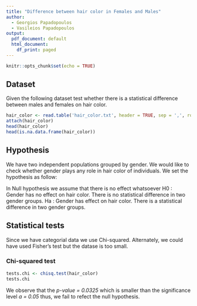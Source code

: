 ```yaml
---
title: "Difference between hair color in Females and Males"
author:
  - Georgios Papadopoulos
  - Vasileios Papadopoulos
output:
  pdf_document: default
  html_document:
    df_print: paged
---
```


```r
knitr::opts_chunk$set(echo = TRUE)
```

## Dataset

Given the following dataset test whether there is a statistical difference between males and females on hair color.

```r
hair_color <- read.table('hair_color.txt', header = TRUE, sep = ',', row.names = 1)
attach(hair_color)
head(hair_color)
head(is.na.data.frame(hair_color))
```



## Hypothesis

We have two independent populations grouped by gender. We would like to check whether gender plays any role in hair color of individuals. We set the hypothesis as follow:

In Null hypothesis we assume that there is no effect whatsoever
H0 : Gender has no effect on hair color. There is no statistical difference in two gender groups.
Ha : Gender has effect on hair color. There is a statistical difference in two gender groups.

## Statistical tests

Since we have categorial data we use Chi-squared. Alternately, we could have used Fisher's test but the datase is too small.

### Chi-squared test

```r
tests.chi <- chisq.test(hair_color)
tests.chi
```

We observe that the *p-value = 0.0325* which is smaller than the significance level *a = 0.05* thus, we fail to refect the null hypothesis.